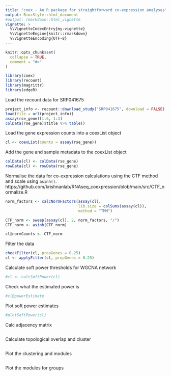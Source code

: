 ```yaml
---
title: "coex - An R package for straightforward co-expression analyses"
output: BiocStyle::html_document
#output: rmarkdown::html_vignette
vignette: >
  %\VignetteIndexEntry{my-vignette}
  %\VignetteEngine{knitr::rmarkdown}
  %\VignetteEncoding{UTF-8}
---
```


```r
knitr::opts_chunk$set(
  collapse = TRUE,
  comment = "#>"
)
```

```r
library(coex)
library(recount)
library(magrittr)
library(edgeR)
```

Load the recount data for SRP041675
```r
project_info <- recount::download_study("SRP041675", download = FALSE)
load(file = url(project_info))
assay(rse_gene)[1:6, 1:3]
colData(rse_gene)$title %>% table()
```

Load the gene expression counts into a coexList object
```r
cl <- coexList(counts = assay(rse_gene))
```

Add the gene and sample metadata to the coexList object
```r
colData(cl) <- colData(rse_gene)
rowData(cl) <- rowData(rse_gene)
```

Normalise the data for co-expression calculations using the CTF method and scale using `asinh()`.
https://github.com/krishnanlab/RNAseq_coexpression/blob/main/src/CTF_normalize.R
```r
norm_factors <- calcNormFactors(assay(cl),
                                lib.size = colSums(assay(cl)),
                                method = "TMM")

CTF_norm <- sweep(assay(cl), 2, norm_factors, "/")
CTF_norm <- asinh(CTF_norm)

cl@normCounts <- CTF_norm
```

Filter the data
```r
checkFilter(cl, propGenes = 0.25)
cl <- applyFilter(cl, propGenes = 0.25)
```

Calculate soft power thresholds for WGCNA network
```r
#cl <- calcSoftPower(cl)
```

Check what the estimated power is
```r
#cl@powerEstimate
```

Plot soft power estimates
```r
#plotSoftPower(cl)
```

Calc adjacency matrix
```r

```

Calculate topological overlap and cluster
```r

```

Plot the clustering and modules
```r

```

Plot the modules for groups
```r

```


